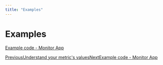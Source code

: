 ```yaml
---
title: "Examples"
---
```


# Examples

[Example code - Monitor App](/galileo/gen-ai-studio-products/galileo-observe/examples/example-code-monitor-app)

[PreviousUnderstand your metric's values](/galileo/gen-ai-studio-products/galileo-observe/how-to/understand-your-metrics-values)[NextExample code - Monitor App](/galileo/gen-ai-studio-products/galileo-observe/examples/example-code-monitor-app)